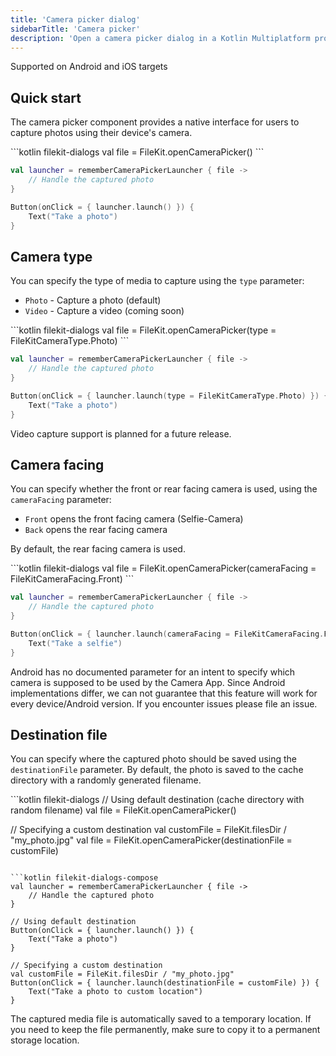 ```yaml
---
title: 'Camera picker dialog'
sidebarTitle: 'Camera picker'
description: 'Open a camera picker dialog in a Kotlin Multiplatform project'
---
```


<Check>Supported on Android and iOS targets</Check>

## Quick start

The camera picker component provides a native interface for users to capture photos using their device's camera.

<CodeGroup>
```kotlin filekit-dialogs
val file = FileKit.openCameraPicker()
```

```kotlin filekit-dialogs-compose
val launcher = rememberCameraPickerLauncher { file ->
    // Handle the captured photo
}

Button(onClick = { launcher.launch() }) {
    Text("Take a photo")
}
```
</CodeGroup>

## Camera type

You can specify the type of media to capture using the `type` parameter:
- `Photo` - Capture a photo (default)
- `Video` - Capture a video (coming soon)

<CodeGroup>
```kotlin filekit-dialogs
val file = FileKit.openCameraPicker(type = FileKitCameraType.Photo)
```

```kotlin filekit-dialogs-compose
val launcher = rememberCameraPickerLauncher { file ->
    // Handle the captured photo
}

Button(onClick = { launcher.launch(type = FileKitCameraType.Photo) }) {
    Text("Take a photo")
}
```
</CodeGroup>

<Info>
Video capture support is planned for a future release.
</Info>

## Camera facing

You can specify whether the front or rear facing camera is used, using the `cameraFacing` parameter:
- `Front` opens the front facing camera (Selfie-Camera)
- `Back` opens the rear facing camera

By default, the rear facing camera is used.

<CodeGroup>
```kotlin filekit-dialogs
val file = FileKit.openCameraPicker(cameraFacing = FileKitCameraFacing.Front)
```

```kotlin filekit-dialogs-compose
val launcher = rememberCameraPickerLauncher { file ->
    // Handle the captured photo
}

Button(onClick = { launcher.launch(cameraFacing = FileKitCameraFacing.Front) }) {
    Text("Take a selfie")
}
```
</CodeGroup>

<Warning>
Android has no documented parameter for an intent to specify which camera is supposed to be used by the Camera App.
Since Android implementations differ, we can not guarantee that this feature will work for every device/Android version.
If you encounter issues please file an issue.
</Warning>

## Destination file

You can specify where the captured photo should be saved using the `destinationFile` parameter. By default, the photo is saved to the cache directory with a randomly generated filename.

<CodeGroup>
```kotlin filekit-dialogs
// Using default destination (cache directory with random filename)
val file = FileKit.openCameraPicker()

// Specifying a custom destination
val customFile = FileKit.filesDir / "my_photo.jpg"
val file = FileKit.openCameraPicker(destinationFile = customFile)
```

```kotlin filekit-dialogs-compose
val launcher = rememberCameraPickerLauncher { file ->
    // Handle the captured photo
}

// Using default destination
Button(onClick = { launcher.launch() }) {
    Text("Take a photo")
}

// Specifying a custom destination
val customFile = FileKit.filesDir / "my_photo.jpg"
Button(onClick = { launcher.launch(destinationFile = customFile) }) {
    Text("Take a photo to custom location")
}
```
</CodeGroup>

<Info>
The captured media file is automatically saved to a temporary location. If you need to keep the file permanently, make sure to copy it to a permanent storage location.
</Info>

